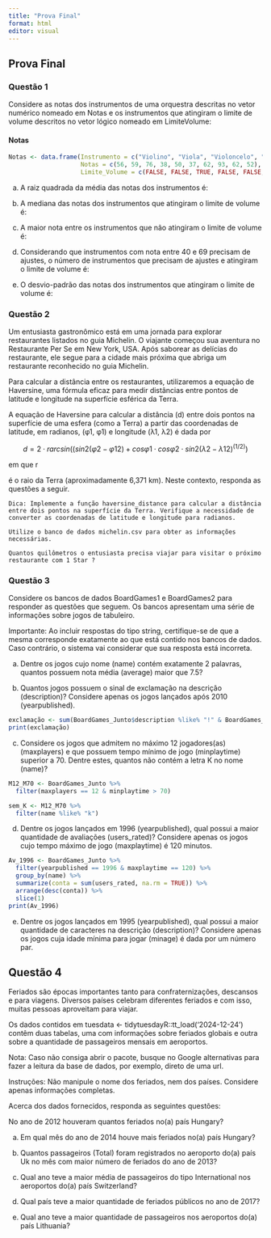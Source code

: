 ```yaml
---
title: "Prova Final"
format: html
editor: visual
---
```


## Prova Final

### Questão 1 

Considere as notas dos instrumentos de uma orquestra descritas no vetor numérico nomeado em Notas e os instrumentos que atingiram o limite de volume descritos no vetor lógico nomeado em LimiteVolume:

#### Notas

```r
Notas <- data.frame(Instrumento = c("Violino", "Viola", "Violoncelo", "Contrabaixo", "Flauta", "Clarinete", "Oboé", "Trompete", "Trombone", "Percussão"),
                    Notas = c(56, 59, 76, 38, 50, 37, 62, 93, 62, 52),
                    Limite_Volume = c(FALSE, FALSE, TRUE, FALSE, FALSE, FALSE, TRUE, TRUE, TRUE, FALSE))
```

a)  A raiz quadrada da média das notas dos instrumentos é:

b)  A mediana das notas dos instrumentos que atingiram o limite de volume é:

c)  A maior nota entre os instrumentos que não atingiram o limite de volume é:

d)  Considerando que instrumentos com nota entre 40 e 69 precisam de ajustes, o número de instrumentos que precisam de ajustes e atingiram o limite de volume é:

e)  O desvio-padrão das notas dos instrumentos que atingiram o limite de volume é:

### Questão 2

Um entusiasta gastronômico está em uma jornada para explorar restaurantes listados no guia Michelin. O viajante começou sua aventura no Restaurante Per Se em New York, USA. Após saborear as delícias do restaurante, ele segue para a cidade mais próxima que abriga um restaurante reconhecido no guia Michelin.

Para calcular a distância entre os restaurantes, utilizaremos a equação de Haversine, uma fórmula eficaz para medir distâncias entre pontos de latitude e longitude na superfície esférica da Terra.

A equação de Haversine para calcular a distância (d) entre dois pontos na superfície de uma esfera (como a Terra) a partir das coordenadas de latitude, em radianos, (φ1, φ1) e longitude (λ1, λ2) é dada por

$$
d=2⋅rarcsin((sin2(φ2−φ12)+cosφ1⋅cosφ2⋅sin2(λ2−λ12)^(1/2))
$$

em que r

é o raio da Terra (aproximadamente 6,371 km). Neste contexto, responda as questões a seguir.

```         
Dica: Implemente a função haversine_distance para calcular a distância entre dois pontos na superfície da Terra. Verifique a necessidade de converter as coordenadas de latitude e longitude para radianos.

Utilize o banco de dados michelin.csv para obter as informações necessárias.

Quantos quilômetros o entusiasta precisa viajar para visitar o próximo restaurante com 1 Star ?
```

### Questão 3

Considere os bancos de dados BoardGames1 e BoardGames2 para responder as questões que seguem. Os bancos apresentam uma série de informações sobre jogos de tabuleiro.

Importante: Ao incluir respostas do tipo string, certifique-se de que a mesma corresponde exatamente ao que está contido nos bancos de dados. Caso contrário, o sistema vai considerar que sua resposta está incorreta.

a)  Dentre os jogos cujo nome (name) contém exatamente 2 palavras, quantos possuem nota média (average) maior que 7.5?

b)  Quantos jogos possuem o sinal de exclamação na descrição (description)? Considere apenas os jogos lançados após 2010 (yearpublished).

```r
exclamação <- sum(BoardGames_Junto$description %like% "!" & BoardGames_Junto$yearpublished > 2010)
print(exclamação)
```

c)  Considere os jogos que admitem no máximo 12 jogadores(as) (maxplayers) e que possuem tempo mínimo de jogo (minplaytime) superior a 70. Dentre estes, quantos não contém a letra K no nome (name)?

```r
M12_M70 <- BoardGames_Junto %>%
  filter(maxplayers == 12 & minplaytime > 70)

sem_K <- M12_M70 %>%
  filter(name %like% "k")
```

d)  Dentre os jogos lançados em 1996 (yearpublished), qual possui a maior quantidade de avaliações (users_rated)? Considere apenas os jogos cujo tempo máximo de jogo (maxplaytime) é 120 minutos.

```r
Av_1996 <- BoardGames_Junto %>%
  filter(yearpublished == 1996 & maxplaytime == 120) %>%
  group_by(name) %>%
  summarize(conta = sum(users_rated, na.rm = TRUE)) %>%
  arrange(desc(conta)) %>%
  slice(1)
print(Av_1996)
```

e)  Dentre os jogos lançados em 1995 (yearpublished), qual possui a maior quantidade de caracteres na descrição (description)? Considere apenas os jogos cuja idade mínima para jogar (minage) é dada por um número par.

## Questão 4

Feriados são épocas importantes tanto para confraternizações, descansos e para viagens. Diversos países celebram diferentes feriados e com isso, muitas pessoas aproveitam para viajar.

Os dados contidos em tuesdata \<- tidytuesdayR::tt_load('2024-12-24') contêm duas tabelas, uma com informações sobre feriados globais e outra sobre a quantidade de passageiros mensais em aeroportos.

Nota: Caso não consiga abrir o pacote, busque no Google alternativas para fazer a leitura da base de dados, por exemplo, direto de uma url.

Instruções: Não manipule o nome dos feriados, nem dos países. Considere apenas informações completas.

Acerca dos dados fornecidos, responda as seguintes questões:

No ano de 2012 houveram quantos feriados no(a) país Hungary?

a)  Em qual mês do ano de 2014 houve mais feriados no(a) país Hungary?

b)  Quantos passageiros (Total) foram registrados no aeroporto do(a) país Uk no mês com maior número de feriados do ano de 2013?

c)  Qual ano teve a maior média de passageiros do tipo International nos aeroportos do(a) país Switzerland?

d)  Qual país teve a maior quantidade de feriados públicos no ano de 2017?

e)  Qual ano teve a maior quantidade de passageiros nos aeroportos do(a) país Lithuania?
